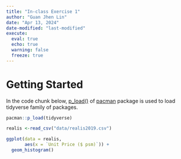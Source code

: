 ```yaml
---
title: "In-class Exercise 1"
author: "Guan Jhen Lin"
date: "Apr 13, 2024"
date-modified: "last-modified"
execute: 
  eval: true
  echo: true
  warning: false
  freeze: true
---
```


# Getting Started

In the code chunk below, [p_load()](https://www.rdocumentation.org/packages/pacman/versions/0.5.1) of [pacman](https://cran.r-project.org/web/packages/pacman/readme/README.html) package is used to load tidyverse family of packages.

```r
pacman::p_load(tidyverse)
```

```r
realis <-read_csv("data/realis2019.csv")
```

```r
ggplot(data = realis,
       aes(x = `Unit Price ($ psm)`)) +
  geom_histogram()
```
